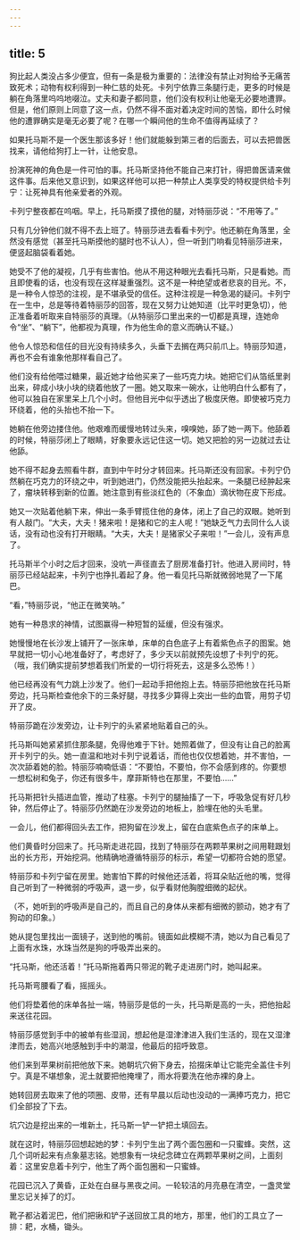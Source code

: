 ```yaml
---
---
---
```

title: 5
---



狗比起人类没占多少便宜，但有一条是极为重要的：法律没有禁止对狗给予无痛苦致死术；动物有权利得到一种仁慈的处死。卡列宁依靠三条腿行走，更多的时候是躺在角落里呜呜地啜泣。丈夫和妻子都同意，他们没有权利让他毫无必要地遭罪。但是，他们原则上同意了这一点，仍然不得不面对着决定时间的苦恼，即什么时候他的遭罪确实是毫无必要了呢？在哪一个瞬间他的生命不值得再延续了？

如果托马斯不是一个医生那该多好！他们就能躲到第三者的后面去，可以去把兽医找来，请他给狗打上一针，让他安息。

扮演死神的角色是一件可怕的事。托马斯坚持他不能自己来打针，得把兽医请来做这件事。后来他又意识到，如果这样他可以把一种禁止人类享受的特权提供给卡列宁：让死神具有他亲爱者的外观。

卡列宁整夜都在呜咽。早上，托马斯摸了摸他的腿，对特丽莎说：“不用等了。”

只有几分钟他们就不得不去上班了。特丽莎进去看看卡列宁。他还躺在角落里，全然没有感觉（甚至托马斯摸他的腿时也不认人），但一听到门响看见特丽莎进来，便竖起脑袋看着她。

她受不了他的凝视，几乎有些害怕。他从不用这种眼光去看托马斯，只是看她。而且即使看的话，也没有现在这样凝重强烈。这不是一种绝望或者悲哀的目光。不，是一种令人惊恐的注视，是不堪承受的信任。这种注视是一种急渴的疑问。卡列宁在一生中，总是等待着特丽莎的回答，现在又努力让她知道（比平时更急切），他正准备着听取来自特丽莎的真理。（从特丽莎口里出来的一切都是真理，连她命令“坐”、“躺下”，他都视为真理，作为他生命的意义而确认不疑。）

他令人惊恐和信任的目光没有持续多久，头垂下去搁在两只前爪上。特丽莎知道，再也不会有谁象他那样看自己了。

他们没有给他喂过糖果，最近她才给他买来了一些巧克力块。她把它们从箔纸里剥出来，碎成小块小块的绕着他放了一圈。她又取来一碗水，让他明白什么都有了，他可以独自在家里呆上几个小时。但他目光中似乎透出了极度厌倦。即使被巧克力环绕着，他的头抬也不抬一下。

她躺在他旁边搂住他。他艰难而缓慢地转过头来，嗅嗅她，舔了她一两下。他舔着的时候，特丽莎闭上了眼睛，好象要永远记住这一切。她又把脸的另一边就过去让他舔。

她不得不起身去照看牛群，直到中午时分才转回来。托马斯还没有回家。卡列宁仍然躺在巧克力的环绕之中，听到她进门，仍然没能把头抬起来。一条腿已经肿起来了，瘤块转移到新的位置。她注意到有些淡红色的（不象血）滴状物在皮下形成。

她又一次贴着他躺下来，伸出一条手臂揽住他的身体，闭上了自己的双眼。她听到有人敲门。“大夫，大夫！猪来啦！是猪和它的主人呢！”她缺乏气力去同什么人谈话，没有动也没有打开眼睛。“大夫，大夫！是猪家父子来啦！”一会儿，没有声息了。

托马斯半个小时之后才回来，没吭一声径直去了厨房准备打针。他进入房间时，特丽莎已经站起来，卡列宁也挣扎着起了身。他一看见托马斯就微弱地晃了一下尾巴。

“看，”特丽莎说，“他正在微笑呐。”

她有一种恳求的神情，试图赢得一种短暂的延缓，但没有强求。

她慢慢地在长沙发上铺开了一张床单，床单的白色底子上有着紫色点子的图案。她早就把一切小心地准备好了，考虑好了，多少天以前就预先设想了卡列宁的死。（哦，我们确实提前梦想着我们所爱的一切行将死去，这是多么恐怖！）

他已经再没有气力跳上沙发了。他们一起动手把他抱上去。特丽莎把他放在托马斯旁边，托马斯检查他余下的三条好腿，寻找多少算得上突出一些的血管，用剪子切开了皮。

特丽莎跪在沙发旁边，让卡列宁的头紧紧地贴着自己的头。

托马斯叫她紧紧抓住那条腿，免得他难于下针。她照着做了，但没有让自己的脸离开卡列宁的头。她一直温和地对卡列宁说着话，而他也仅仅想着她，并不害怕，一次次舔着她的脸。特丽莎喃喃低语：“不要怕，不要怕，你不会感到疼的。你要想一想松树和兔子，你还有很多牛，摩菲斯特也在那里，不要怕……”

托马斯把针头插进血管，推动了柱塞。卡列宁的腿抽搐了一下，呼吸急促有好几秒钟，然后停止了。特丽莎仍然跪在沙发旁边的地板上，脸埋在他的头毛里。

一会儿，他们都得回头去工作，把狗留在沙发上，留在白底紫色点子的床单上。

他们黄昏时分回来了。托马斯走进花园，找到了特丽莎在两颗苹果树之间用鞋跟划出的长方形，开始挖洞。他精确地遵循特丽莎的标示，希望一切都符合她的愿望。

特丽莎和卡列宁留在房里。她害怕下葬的时候他还活着，将耳朵贴近他的嘴，觉得自己听到了一种微弱的呼吸声，退一步，似乎看财他胸膛细微的起伏。

（不，她听到的呼吸声是自己的，而且自己的身体从来都有细微的颤动，她才有了狗动的印象。）

她从提包里找出一面镜子，送到他的嘴前。镜面如此模糊不清，她以为自己看见了上面有水珠，水珠当然是狗的呼吸弄出来的。

“托马斯，他还活着！”托马斯拖着两只带泥的靴子走进房门时，她叫起来。

托马斯弯腰看了看，摇摇头。

他们将垫着他的床单各扯一端，特丽莎是低的一头，托马斯是高的一头，把他抬起来送往花园。

特丽莎感觉到手中的被单有些湿润，想起他是湿津津进入我们生活的，现在又湿津津而去，她高兴地感触到手中的潮湿，他最后的招呼致意。

他们来到苹果树前把他放下来。她朝坑穴俯下身去，拾掇床单让它能完全盖住卡列宁。真是不堪想象，泥土就要把他掩埋了，雨水将要洗在他赤裸的身上。

她转回房去取来了他的项圈、皮带，还有早晨以后动也没动的一满捧巧克力，把它们全部投了下去。

坑穴边是挖出来的一堆新土，托马斯一铲一铲把土填回去。

就在这时，特丽莎回想起她的梦：卡列宁生出了两个面包圈和一只蜜蜂。突然，这几个词听起来有点象墓志铭。她想象有一块纪念碑立在两颗苹果树之间，上面刻着：这里安息着卡列宁，他生了两个面包圈和一只蜜蜂。

花园已沉入了黄昏，正处在白昼与黑夜之间。一轮较洁的月亮悬在清空，一盏灵堂里忘记关掉了的灯。

靴子都沾着泥巴，他们把锹和铲子送回放工具的地方，那里，他们的工具立了一排：耙，水桶，锄头。